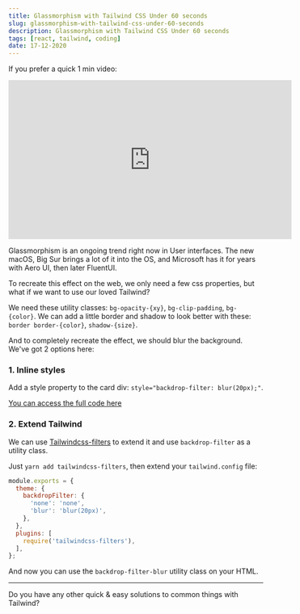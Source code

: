 ```yaml
---
title: Glassmorphism with Tailwind CSS Under 60 seconds
slug: glassmorphism-with-tailwind-css-under-60-seconds
description: Glassmorphism with Tailwind CSS Under 60 seconds
tags: [react, tailwind, coding]
date: 17-12-2020
---
```

If you prefer a quick 1 min video:
<iframe width="560" height="315" src="https://www.youtube.com/embed/sIRbiNKJ0Cc" frameBorder="0" allow="accelerometer; autoplay; clipboard-write; encrypted-media; gyroscope; picture-in-picture" allowFullScreen></iframe>

Glassmorphism is an ongoing trend right now in User interfaces. The new macOS, Big Sur brings a lot of it into the OS, and Microsoft has it for years with Aero UI, then later FluentUI.


To recreate this effect on the web, we only need a few css properties, but what if we want to use our loved Tailwind?

We need these utility classes: `bg-opacity-{xy}`, `bg-clip-padding`, `bg-{color}`. We can add a little border and shadow to look better with these: `border border-{color}`, `shadow-{size}`.

And to completely recreate the effect, we should blur the background. We've got 2 options here:

### 1. Inline styles
Add a style property to the card div: `style="backdrop-filter: blur(20px);"`.

[You can access the full code here](https://play.tailwindcss.com/LTnkNgDSLj)

### 2. Extend Tailwind
We can use [Tailwindcss-filters](https://github.com/benface/tailwindcss-filters) to extend it and use `backdrop-filter` as a utility class.

Just `yarn add tailwindcss-filters`, then extend your `tailwind.config` file:

```js:tailwind.config.js
module.exports = {
  theme: {
    backdropFilter: {
      'none': 'none',
      'blur': 'blur(20px)',
    },
  },
  plugins: [
    require('tailwindcss-filters'),
  ],
};
```

And now you can use the `backdrop-filter-blur` utility class on your HTML.

---

Do you have any other quick & easy solutions to common things with Tailwind?